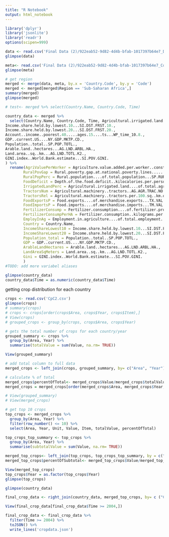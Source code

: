 ```yaml
---
title: "R Notebook"
output: html_notebook
---
```


```r
library('dplyr')
library('jsonlite')
library('readr')
options(scipen=999)

data <- read.csv('Final Data (2)/922eab52-9d82-4d4b-bfab-1017397b64e7_Data.csv')
glimpse(data)

meta<- read.csv('Final Data (2)/922eab52-9d82-4d4b-bfab-1017397b64e7_Country - Metadata.csv')
glimpse(meta)
```

```r
# get region
merged <- merge(data, meta, by.x = 'Country.Code', by.y = 'Code')
merged <- merged[merged$Region == 'Sub-Saharan Africa',]
summary(merged)
glimpse(merged)

# test<- merged %>% select(Country.Name, Country.Code, Time)

country_data <- merged %>%
  select(Country.Name, Country.Code, Time, Agricultural.irrigated.land....of.total.agricultural.land...AG.LND.IRIG.AG.ZS., Agricultural.machinery..tractors..AG.AGR.TRAC.NO., Agricultural.machinery..tractors.per.100.sq..km.of.arable.land..AG.LND.TRAC.ZS., Agriculture.value.added.per.worker..constant.2010.US....EA.PRD.AGRI.KD., Agricultural.land....of.land.area...AG.LND.AGRI.ZS., Agriculture..value.added..annual...growth...NV.AGR.TOTL.KD.ZG., Depth.of.the.food.deficit..kilocalories.per.person.per.day...SN.ITK.DFCT., Food.exports....of.merchandise.exports...TX.VAL.FOOD.ZS.UN., Food.imports....of.merchandise.imports...TM.VAL.FOOD.ZS.UN., Fertilizer.consumption....of.fertilizer.production...AG.CON.FERT.PT.ZS., Fertilizer.consumption..kilograms.per.hectare.of.arable.land...AG.CON.FERT.ZS., Rural.poverty.gap.at.national.poverty.lines......SI.POV.RUGP., Employment.in.agriculture....of.total.employment...SL.AGR.EMPL.ZS., Rural.population....of.total.population...SP.RUR.TOTL.ZS.,
Income.share.held.by.lowest.10...SI.DST.FRST.10.,
Income.share.held.by.lowest.20...SI.DST.FRST.20.,
Account..income..poorest.40.....ages.15....ts...WP_time_10.8.,
GDP..current.US....NY.GDP.MKTP.CD.,
Population..total..SP.POP.TOTL., 
Arable.land..hectares...AG.LND.ARBL.HA.,
Land.area..sq..km...AG.LND.TOTL.K2.,
GINI.index..World.Bank.estimate...SI.POV.GINI.
) %>%
  rename(AgriValuePerWorker = Agriculture.value.added.per.worker..constant.2010.US....EA.PRD.AGRI.KD.,
        RuralPovGap = Rural.poverty.gap.at.national.poverty.lines......SI.POV.RUGP., 
        RuralPopPerc = Rural.population....of.total.population...SP.RUR.TOTL.ZS.,
        FoodDeficit = Depth.of.the.food.deficit..kilocalories.per.person.per.day...SN.ITK.DFCT.,
        IrrigatedLandPerc = Agricultural.irrigated.land....of.total.agricultural.land...AG.LND.IRIG.AG.ZS.,
        TractorsNum = Agricultural.machinery..tractors..AG.AGR.TRAC.NO.,
        TractorsRel = Agricultural.machinery..tractors.per.100.sq..km.of.arable.land..AG.LND.TRAC.ZS.,
        FoodExportsP = Food.exports....of.merchandise.exports...TX.VAL.FOOD.ZS.UN.,
        FoodImportsP = Food.imports....of.merchandise.imports...TM.VAL.FOOD.ZS.UN., 
        FertilizerConsump = Fertilizer.consumption....of.fertilizer.production...AG.CON.FERT.PT.ZS., 
        FertilizerConsumpPerHA = Fertilizer.consumption..kilograms.per.hectare.of.arable.land...AG.CON.FERT.ZS.,
        EmployInAg = Employment.in.agriculture....of.total.employment...SL.AGR.EMPL.ZS.,
        Country = Country.Name, 
        IncomeShareLowest10 = Income.share.held.by.lowest.10...SI.DST.FRST.10., 
        IncomeShareLowest20 = Income.share.held.by.lowest.20...SI.DST.FRST.20., 
        Population_total = Population..total..SP.POP.TOTL.,
        GDP = GDP..current.US....NY.GDP.MKTP.CD.,
        ArableLandHectares = Arable.land..hectares...AG.LND.ARBL.HA.,
        LandAreaSqMeters = Land.area..sq..km...AG.LND.TOTL.K2.,
        Gini = GINI.index..World.Bank.estimate...SI.POV.GINI.
        )
#TODO: add more variabel aliases

glimpse(country_data)
country_data$Time = as.numeric(country_data$Time)
```

getting crop distribution for each country
```r
crops <- read.csv('CpC2.csv')
glimpse(crops)
# summary(crops)
# crops <- crops[order(crops$Area, crops$Year, crops$Item),]
# View(crops)
# grouped_crops <- group_by(crops, crops$Area, crops$Year)

# gets the total number of crops for each country/year
grouped_summary <- crops %>%
  group_by(Area, Year) %>%
  summarise(totalValue = sum(Value, na.rm= TRUE))

View(grouped_summary)

# add total column to full data
merged_crops <- left_join(crops, grouped_summary, by= c("Area", "Year"))

# calculate % of total
merged_crops$percentOfTotal<- merged_crops$Value/merged_crops$totalValue
merged_crops = merged_crops[order(merged_crops$Area, merged_crops$Year, -merged_crops$percentOfTotal),]

# View(grouped_summary)
# View(merged_crops)

# get top 10 crops
top_crops <- merged_crops %>%
  group_by(Area, Year) %>%
  filter(row_number() <= 10) %>%
  select(Area, Year, Unit, Value, Item, totalValue, percentOfTotal)

top_crops_top_summary <- top_crops %>%
  group_by(Area, Year) %>%
  summarise(subtotalValue = sum(Value, na.rm= TRUE))

merged_top_crops<- left_join(top_crops, top_crops_top_summary, by = c("Area", "Year"))
merged_top_crops$percentOfSubtotal<- merged_top_crops$Value/merged_top_crops$subtotalValue

View(merged_top_crops)
top_crops$Year = as.factor(top_crops$Year)
glimpse(top_crops)

glimpse(country_data)

final_crop_data <- right_join(country_data, merged_top_crops, by= c ("Country" = "Area", "Time" = "Year"))

View(final_crop_data[final_crop_data$Time >= 2004,])

final_crop_data <- final_crop_data %>% 
  filter(Time >= 2004) %>%
  toJSON() %>%
  write_lines('cropdata.json')

```


